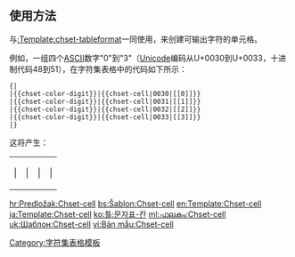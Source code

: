 <includeonly><!-- 在這裡加入模板的保護標識 --></includeonly><noinclude>{{template doc page viewed directly}}</noinclude>
<!-- 在本行下編輯模板說明 -->
== 使用方法 ==
与[[:Template:chset-tableformat]]一同使用，来创建可输出字符的单元格。

例如，一组四个[[ASCII]]数字"0"到"3"（[[Unicode]]编码从U+0030到U+0033，十进制代码48到51），在字符集表格中的代码如下所示：

<pre>
{|
|{{chset-color-digit}}|{{chset-cell|0030|[[0]]}}
|{{chset-color-digit}}|{{chset-cell|0031|[[1]]}}
|{{chset-color-digit}}|{{chset-cell|0032|[[2]]}}
|{{chset-color-digit}}|{{chset-cell|0033|[[3]]}}
|}
</pre>

这将产生：
{|
|{{chset-color-digit}}|{{chset-cell|0030|[[0]]}}
|{{chset-color-digit}}|{{chset-cell|0031|[[1]]}}
|{{chset-color-digit}}|{{chset-cell|0032|[[2]]}}
|{{chset-color-digit}}|{{chset-cell|0033|[[3]]}}
|}

{{Template:Chset-table-header/family-doc}}

<includeonly>
<!-- Categories and interwikis go here: -->
[[Category:字符集表格模板]]

[[hr:Predložak:Chset-cell]]
[[bs:Šablon:Chset-cell]]
[[en:Template:Chset-cell]]
[[ja:Template:Chset-cell]]
[[ko:틀:문자표-칸]]
[[ml:ഫലകം:Chset-cell]]
[[uk:Шаблон:Chset-cell]]
[[vi:Bản mẫu:Chset-cell]]
</includeonly>